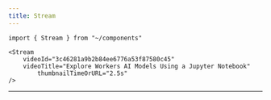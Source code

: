```yaml
---
title: Stream
---
```


```mdx
import { Stream } from "~/components"

<Stream
    videoId="3c46281a9b2b84ee6776a53f87580c45"
    videoTitle="Explore Workers AI Models Using a Jupyter Notebook"
		thumbnailTimeOrURL="2.5s"
/>
```

---


<Stream
    videoId="3c46281a9b2b84ee6776a53f87580c45"
    videoTitle="Explore Workers AI Models Using a Jupyter Notebook"
		thumbnailTimeOrURL="2.5s"
/>
